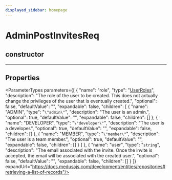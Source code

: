 ```yaml
---
displayed_sidebar: homepage
---
```



# AdminPostInvitesReq

## constructor

___

## Properties

<ParameterTypes parameters={[
  {
    "name": "role",
    "type": "[UserRoles](../../entities/enums/entities.UserRoles.mdx)",
    "description": "The role of the user to be created. This does not actually change the privileges of the user that is eventually created.",
    "optional": false,
    "defaultValue": "",
    "expandable": false,
    "children": [
      {
        "name": "ADMIN",
        "type": "`\"admin\"`",
        "description": "The user is an admin.",
        "optional": true,
        "defaultValue": "",
        "expandable": false,
        "children": []
      },
      {
        "name": "DEVELOPER",
        "type": "`\"developer\"`",
        "description": "The user is a developer.",
        "optional": true,
        "defaultValue": "",
        "expandable": false,
        "children": []
      },
      {
        "name": "MEMBER",
        "type": "`\"member\"`",
        "description": "The user is a team member.",
        "optional": true,
        "defaultValue": "",
        "expandable": false,
        "children": []
      }
    ]
  },
  {
    "name": "user",
    "type": "`string`",
    "description": "The email associated with the invite. Once the invite is accepted, the email will be associated with the created user.",
    "optional": false,
    "defaultValue": "",
    "expandable": false,
    "children": []
  }
]} expandUrl="https://docs.medusajs.com/development/entities/repositories#retrieving-a-list-of-records"/>
